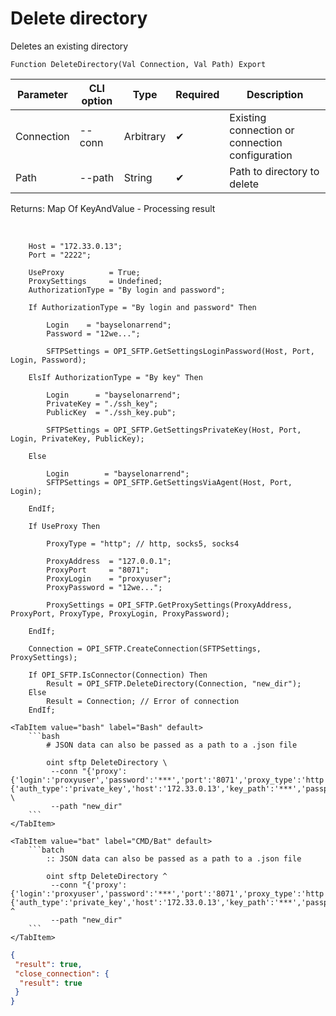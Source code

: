 ﻿---
sidebar_position: 3
description: Delete directory and other functions to work with SFTP in the Open Integration Package, a free open-source integration library for 1C:Enterprise 8, OneScript and CLI
keywords: [1C, 1С, 1С:Enterprise, 1С:Enterprise 8.3, API, Integration, Services, Exchange, OneScript, CLI, SFTP]
---


# Delete directory
 Deletes an existing directory



`Function DeleteDirectory(Val Connection, Val Path) Export`

  | Parameter | CLI option | Type | Required | Description |
  |-|-|-|-|-|
  | Connection | --conn | Arbitrary | &#x2714; | Existing connection or connection configuration |
  | Path | --path | String | &#x2714; | Path to directory to delete |

  
  Returns:  Map Of KeyAndValue - Processing result

<br/>



```bsl title="1C:Enterprise/OneScript code example"
    Host = "172.33.0.13";
    Port = "2222";

    UseProxy          = True;
    ProxySettings     = Undefined;
    AuthorizationType = "By login and password";

    If AuthorizationType = "By login and password" Then

        Login    = "bayselonarrend";
        Password = "12we...";

        SFTPSettings = OPI_SFTP.GetSettingsLoginPassword(Host, Port, Login, Password);

    ElsIf AuthorizationType = "By key" Then

        Login      = "bayselonarrend";
        PrivateKey = "./ssh_key";
        PublicKey  = "./ssh_key.pub";

        SFTPSettings = OPI_SFTP.GetSettingsPrivateKey(Host, Port, Login, PrivateKey, PublicKey);

    Else

        Login        = "bayselonarrend";
        SFTPSettings = OPI_SFTP.GetSettingsViaAgent(Host, Port, Login);

    EndIf;

    If UseProxy Then

        ProxyType = "http"; // http, socks5, socks4

        ProxyAddress  = "127.0.0.1";
        ProxyPort     = "8071";
        ProxyLogin    = "proxyuser";
        ProxyPassword = "12we...";

        ProxySettings = OPI_SFTP.GetProxySettings(ProxyAddress, ProxyPort, ProxyType, ProxyLogin, ProxyPassword);

    EndIf;

    Connection = OPI_SFTP.CreateConnection(SFTPSettings, ProxySettings);

    If OPI_SFTP.IsConnector(Connection) Then
        Result = OPI_SFTP.DeleteDirectory(Connection, "new_dir");
    Else
        Result = Connection; // Error of connection
    EndIf;
```
 

 <Tabs>
  
    <TabItem value="bash" label="Bash" default>
        ```bash
            # JSON data can also be passed as a path to a .json file
            
            oint sftp DeleteDirectory \
             --conn "{'proxy':{'login':'proxyuser','password':'***','port':'8071','proxy_type':'http','server':'127.0.0.1'},'set':{'auth_type':'private_key','host':'172.33.0.13','key_path':'***','passphrase':null,'password':null,'port':'2222','pub_path':'/tmp/di1rpy1n.vjj.tmp','username':'bayselonarrend'}}" \
             --path "new_dir"
        ```
    </TabItem>
  
    <TabItem value="bat" label="CMD/Bat" default>
        ```batch
            :: JSON data can also be passed as a path to a .json file
            
            oint sftp DeleteDirectory ^
             --conn "{'proxy':{'login':'proxyuser','password':'***','port':'8071','proxy_type':'http','server':'127.0.0.1'},'set':{'auth_type':'private_key','host':'172.33.0.13','key_path':'***','passphrase':null,'password':null,'port':'2222','pub_path':'/tmp/di1rpy1n.vjj.tmp','username':'bayselonarrend'}}" ^
             --path "new_dir"
        ```
    </TabItem>
</Tabs>


```json title="Result"
{
 "result": true,
 "close_connection": {
  "result": true
 }
}
```
